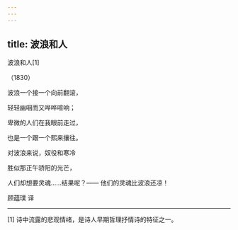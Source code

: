 ```yaml
---
---
---
```

title: 波浪和人
---



波浪和人[1]


（1830）

波浪一个接一个向前翻滚，

轻轻幽咽而又哗哗喧响；

卑微的人们在我眼前走过，

也是一个跟一个熙来攘往。

对波浪来说，奴役和寒冷

胜似那正午骄阳的光芒，

人们却想要灵魂……结果呢？—— 他们的灵魂比波浪还凉！

顾蕴璞 译



* * *



[1] 诗中流露的悲观情绪，是诗人早期哲理抒情诗的特征之一。